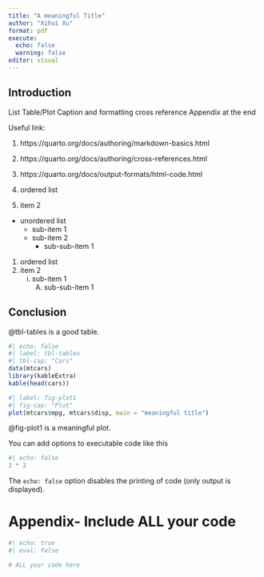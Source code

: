 ```yaml
---
title: "A meaningful Title"
author: "Xihui Xu"
format: pdf
execute:
  echo: false
  warning: false
editor: visual
---
```


## Introduction

List Table/Plot Caption and formatting cross reference Appendix at the end

Useful link:

1.  https://quarto.org/docs/authoring/markdown-basics.html

2.  https://quarto.org/docs/authoring/cross-references.html

3.  https://quarto.org/docs/output-formats/html-code.html

4.  ordered list

5.  item 2

-   unordered list
    -   sub-item 1
    -   sub-item 2
        -   sub-sub-item 1

1.  ordered list
2.  item 2
    i)  sub-item 1
        A.  sub-sub-item 1

## Conclusion

@tbl-tables is a good table.

```r
#| echo: false
#| label: tbl-tables
#| tbl-cap: "Cars"
data(mtcars)
library(kableExtra)
kable(head(cars))
```

```r
#| label: fig-plot1
#| fig-cap: "Plot"
plot(mtcars$mpg, mtcars$disp, main = "meaningful title")
```

@fig-plot1 is a meaningful plot.

You can add options to executable code like this

```r
#| echo: false
2 * 2
```

The `echo: false` option disables the printing of code (only output is displayed).

# Appendix- Include ALL your code

```r
#| echo: true
#| eval: false

# ALL your code here

```
